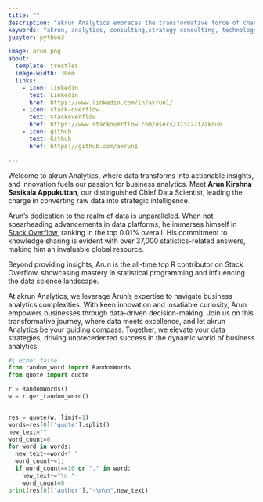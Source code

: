 ```yaml
---
title: ""
description: "akrun Analytics embraces the transformative force of change, cultivating 360° value and fostering shared success among our clients, people, shareholders, partners, and communities. Discover more."
keywords: "akrun, analytics, consulting,strategy consulting, technology consulting, digital engineering, business operations management, digital consulting, operations consulting, digital manufacturing"
jupyter: python3

image: arun.png
about: 
  template: trestles
  image-width: 30em
  links:
    - icon: linkedin
      text: Linkedin
      href: https://www.linkedin.com/in/akrun1/
    - icon: stack-overflow
      text: Stackoverflow
      href: https://www.stackoverflow.com/users/3732271/akrun
    - icon: github
      text: Github
      href: https://github.com/akrun1

---
```


Welcome to akrun Analytics, where data transforms into actionable insights, and innovation fuels our passion for business analytics. Meet **Arun Kirshna Sasikala Appukuttan**, our distinguished Chief Data Scientist, leading the charge in converting raw data into strategic intelligence.

Arun's dedication to the realm of data 
is unparalleled. When not spearheading advancements in data platforms, he immerses himself in [Stack Overflow](https://stackoverflow.com/users/3732271/akrun), ranking in the top 0.01% overall. His commitment to knowledge sharing is evident with over 37,000 statistics-related answers, making him an invaluable global resource.

Beyond providing insights, Arun is the all-time top R contributor on Stack Overflow, showcasing mastery in statistical programming and influencing the data science landscape.

At akrun Analytics, we leverage Arun's expertise to navigate business analytics complexities. With keen innovation and insatiable curiosity, Arun empowers businesses through data-driven decision-making. Join us on this transformative journey, where data meets excellence, and let akrun Analytics be your guiding compass. Together, we elevate your data strategies, driving unprecedented success in the dynamic world of business analytics.



```python
#| echo: false
from random_word import RandomWords
from quote import quote

r = RandomWords()
w = r.get_random_word()


res = quote(w, limit=1)
words=res[0]['quote'].split()
new_text=""
word_count=0
for word in words:
  new_text+=word+" "
  word_count+=1;
  if word_count==10 or "." in word:
    new_text+="\n "
    word_count=0
print(res[0]['author'],"-\n\n",new_text)
```